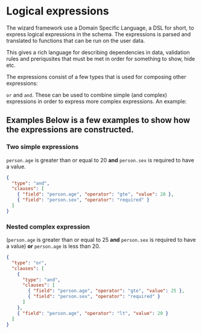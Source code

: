 
<Meta title="Logical expressions/Intro" />

# Logical expressions

The wizard framework use a Domain Specific Language, a DSL for short, to express logical
expressions in the schema. The expressions is parsed and translated to functions that can
be run on the user data.

This gives a rich language for describing dependencies in data, validation rules and
preriqusites that must be met in order for something to show, hide etc.

The expressions consist of a few types that is used for composing other expressions:

`or` and `and`. These can be used to combine simple (and complex) expressions in order to express more complex expressions. An example:

## Examples Below is a few examples to show how the expressions are constructed.

### Two simple expressions

`person.age` is greater than or equal to 20 **and** `person.sex` is required to have a value.

```json
{
  "type": "and",
  "clauses": [
    { "field": "person.age", "operator": "gte", "value": 20 },
    { "field": "person.sex", "operator": "required" }
  ]
}
```

### Nested complex expression

(`person.age` is greater than or equal to 25 **and** `person.sex` is required to have a value) **or** `person.age` is less than 20.

```json
{
  "type": "or",
  "clauses": [
    {
      "type": "and",
      "clauses": [
        { "field": "person.age", "operator": "gte", "value": 25 },
        { "field": "person.sex", "operator": "required" }
      ]
    },
    { "field": "person.age", "operator": "lt", "value": 20 }
  ]
}
```
